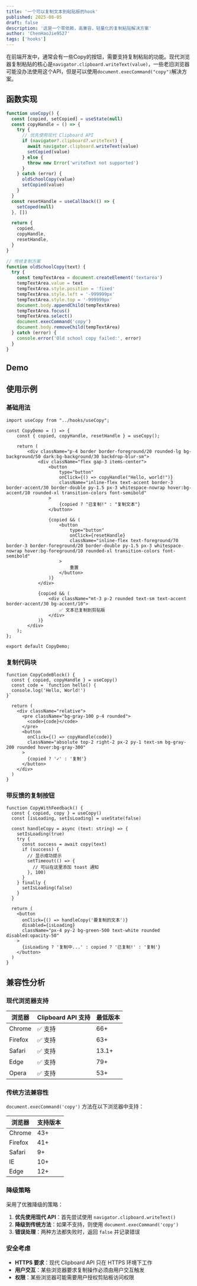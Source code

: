 ```yaml
---
title: '一个可以复制文本到粘贴板的hook'
published: 2025-08-05
draft: false
description: '这是一个零依赖，高兼容，轻量化的复制粘贴解决方案'
author: 'ChenHaoJie9527'
tags: ['hooks']
---
```



在前端开发中，通常会有一些Copy的按钮，需要支持复制粘贴的功能。现代浏览器复制粘贴的核心是`navigator.clipboard.writeText(value)`，一些老旧浏览器可能没办法使用这个API，但是可以使用`document.execCommand("copy")`解决方案。

## 函数实现

```typescript
function useCopy() {
  const [copied, setCopied] = useState(null)
  const copyHandle = () => {
    try {
      // 优先使用现代 Clipboard API
      if (navigator?.clipboard?.writeText) {
        await navigator.clipboard.writeText(value)
        setCopied(value)
      } else {
        throw new Error('writeText not supported')
      }
    } catch (error) {
      oldSchoolCopy(value)
      setCopied(value)
    }
  }
  const resetHandle = useCallback(() => {
    setCoped(null)
  }, [])

  return {
    copied,
    copyHandle,
    resetHandle,
  }
}

// 传统复制方案
function oldSchoolCopy(text) {
  try {
    const tempTextArea = document.createElement('textarea')
    tempTextArea.value = text
    tempTextArea.style.position = 'fixed'
    tempTextArea.style.left = '-999999px'
    tempTextArea.style.top = '-999999px'
    document.body.appendChild(tempTextArea)
    tempTextArea.focus()
    tempTextArea.select()
    document.execCommand('copy')
    document.body.removeChild(tempTextArea)
  } catch (error) {
    console.error('Old school copy failed:', error)
  }
}
```

## Demo

<CopyDemo client:only />

## 使用示例

### 基础用法

```tsx
import useCopy from "../hooks/useCopy";

const CopyDemo = () => {
	const { copied, copyHandle, resetHandle } = useCopy();

	return (
		<div className="p-4 border border-foreground/20 rounded-lg bg-background/50 dark:bg-background/30 backdrop-blur-sm">
			<div className="flex gap-3 items-center">
				<button
					type="button"
					onClick={() => copyHandle("Hello, world!")}
					className="inline-flex text-accent border-3 border-accent/30 border-double py-1.5 px-3 whitespace-nowrap hover:bg-accent/10 rounded-xl transition-colors font-semibold"
				>
					{copied ? "已复制!" : "复制文本"}
				</button>

				{copied && (
					<button
						type="button"
						onClick={resetHandle}
						className="inline-flex text-foreground/70 border-3 border-foreground/20 border-double py-1.5 px-3 whitespace-nowrap hover:bg-foreground/10 rounded-xl transition-colors font-semibold"
					>
						重置
					</button>
				)}
			</div>

			{copied && (
				<div className="mt-3 p-2 rounded text-sm text-accent border-accent/30 bg-accent/10">
					✅ 文本已复制到剪贴板
				</div>
			)}
		</div>
	);
};

export default CopyDemo;
```

### 复制代码块

```tsx
function CopyCodeBlock() {
  const { copied, copyHandle } = useCopy()
  const code = `function hello() {
  console.log('Hello, World!')
}`

  return (
    <div className="relative">
      <pre className="bg-gray-100 p-4 rounded">
        <code>{code}</code>
      </pre>
      <button
        onClick={() => copyHandle(code)}
        className="absolute top-2 right-2 px-2 py-1 text-sm bg-gray-200 rounded hover:bg-gray-300"
      >
        {copied ? '✓' : '复制'}
      </button>
    </div>
  )
}
```

### 带反馈的复制按钮

```tsx
function CopyWithFeedback() {
  const { copied, copy } = useCopy()
  const [isLoading, setIsLoading] = useState(false)

  const handleCopy = async (text: string) => {
    setIsLoading(true)
    try {
      const success = await copy(text)
      if (success) {
        // 显示成功提示
        setTimeout(() => {
          // 可以在这里添加 toast 通知
        }, 100)
      }
    } finally {
      setIsLoading(false)
    }
  }

  return (
    <button
      onClick={() => handleCopy('要复制的文本')}
      disabled={isLoading}
      className="px-4 py-2 bg-green-500 text-white rounded disabled:opacity-50"
    >
      {isLoading ? '复制中...' : copied ? '已复制!' : '复制'}
    </button>
  )
}
```

## 兼容性分析

### 现代浏览器支持

| 浏览器  | Clipboard API 支持 | 最低版本 |
| ------- | ------------------ | -------- |
| Chrome  | ✅ 支持            | 66+      |
| Firefox | ✅ 支持            | 63+      |
| Safari  | ✅ 支持            | 13.1+    |
| Edge    | ✅ 支持            | 79+      |
| Opera   | ✅ 支持            | 53+      |

### 传统方法兼容性

`document.execCommand('copy')` 方法在以下浏览器中支持：

| 浏览器  | 支持版本 |
| ------- | -------- |
| Chrome  | 43+      |
| Firefox | 41+      |
| Safari  | 9+       |
| IE      | 10+      |
| Edge    | 12+      |

### 降级策略

采用了优雅降级的策略：

1. **优先使用现代 API**：首先尝试使用 `navigator.clipboard.writeText()`
2. **降级到传统方法**：如果不支持，则使用 `document.execCommand('copy')`
3. **错误处理**：两种方法都失败时，返回 `false` 并记录错误

### 安全考虑

- **HTTPS 要求**：现代 Clipboard API 只在 HTTPS 环境下工作
- **用户交互**：某些浏览器要求复制操作必须由用户交互触发
- **权限**：某些浏览器可能需要用户授权剪贴板访问权限
